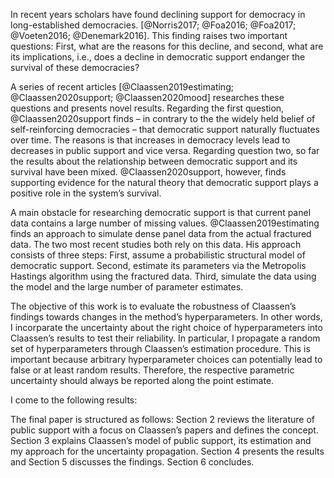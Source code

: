 In recent years scholars have found declining support for democracy in long-established democracies. [@Norris2017; @Foa2016; @Foa2017; @Voeten2016; @Denemark2016]. This finding raises two important questions: First, what are the reasons for this decline, and second, what are its implications, i.e., does a decline in democratic support endanger the survival of these democracies?

A series of recent articles [@Claassen2019estimating; @Claassen2020support; @Claassen2020mood] researches these questions and presents novel results. Regarding the first question, @Claassen2020support finds -- in contrary to the the widely held belief of self-reinforcing democracies -- that democratic support naturally fluctuates over time. The reasons is that increases in democracy levels lead to decreases in public support and vice versa. Regarding question two, so far the results about the relationship between democratic support and its survival have been mixed. @Claassen2020support, however, finds supporting evidence for the natural theory that democratic support plays a positive role in the system's survival.

A main obstacle for researching democratic support is that current panel data contains a large number of missing values. @Claassen2019estimating finds an approach to simulate dense panel data from the actual fractured data. The two most recent studies both rely on this data. His approach consists of three steps: First, assume a probabilistic structural model of democratic support. Second, estimate its parameters via the Metropolis Hastings algorithm using the fractured data. Third, simulate the data using the model and the large number of parameter estimates.

The objective of this work is to evaluate the robustness of Claassen's findings towards changes in the method's hyperparameters. In other words, I incorparate the uncertainty about the right choice of hyperparameters into Claassen's results to test their reliability. In particular, I propagate a random set of hyperparameters through Claassen's estimation procedure. This is important because arbitrary hyperparameter choices can potentially lead to false or at least random results. Therefore, the respective parametric uncertainty should always be reported along the point estimate.

I come to the following results:


The final paper is structured as follows: Section 2 reviews the literature of public support with a focus on Claassen's papers and defines the concept. Section 3 explains Claassen's model of public support, its estimation and my approach for the uncertainty propagation. Section 4 presents the results and Section 5 discusses the findings. Section 6 concludes.